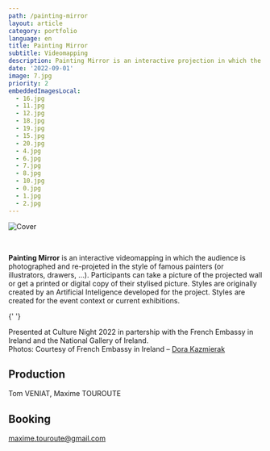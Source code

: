```yaml
---
path: /painting-mirror
layout: article
category: portfolio
language: en
title: Painting Mirror
subtitle: Videomapping
description: Painting Mirror is an interactive projection in which the audience is photographed and projected in famous painters styles.
date: '2022-09-01'
image: 7.jpg
priority: 2
embeddedImagesLocal:
  - 16.jpg
  - 11.jpg
  - 12.jpg
  - 18.jpg
  - 19.jpg
  - 15.jpg
  - 20.jpg
  - 4.jpg
  - 6.jpg
  - 7.jpg
  - 8.jpg
  - 10.jpg
  - 0.jpg
  - 1.jpg
  - 2.jpg
---
```


![Cover](7.jpg)

<br/>


__Painting Mirror__ is an interactive videomapping in which the audience is photographed and re-projeted in the style of famous painters (or illustrators, drawers, ...).
Participants can take a picture of the projected wall or get a printed or digital copy of their stylised picture. 
Styles are originally created by an Artificial Inteligence developed for the project. Styles are created for the event context or current exhibitions.


<ImageGrid props={props} />{' '}



Presented at Culture Night 2022 in partership with the French Embassy in Ireland and the National Gallery of Ireland.  
Photos: Courtesy of French Embassy in Ireland – [Dora Kazmierak](https://www.dorakazmierak.com/)


## Production

Tom VENIAT, Maxime TOUROUTE

## Booking

[maxime.touroute@gmail.com](mailto:maxime.touroute@gmail.com)
